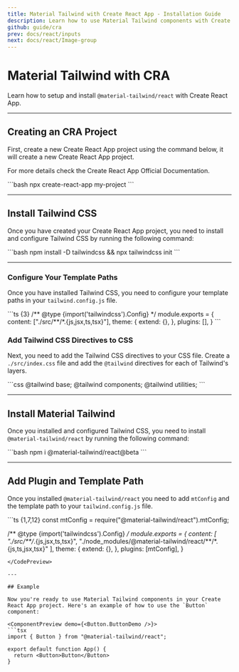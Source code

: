 ```yaml
---
title: Material Tailwind with Create React App - Installation Guide
description: Learn how to use Material Tailwind components with Create React App and Tailwind CSS to easily create elegant and flexible pages.
github: guide/cra
prev: docs/react/inputs
next: docs/react/Image-group
---
```


# Material Tailwind with CRA

Learn how to setup and install `@material-tailwind/react` with Create React App.

---

## Creating an CRA Project

First, create a new Create React App project using the command below, it will create a new Create React App project.

For more details check the <Link href="https://create-react-app.dev/docs/getting-started?ref=material-tailwind" target="_blank">Create React App Official Documentation</Link>.

<CodePreview>
```bash
npx create-react-app my-project
```
</CodePreview>

---

## Install Tailwind CSS

Once you have created your Create React App project, you need to install and configure Tailwind CSS by running the following command:

<CodePreview>
```bash
npm install -D tailwindcss && npx tailwindcss init
```
</CodePreview>

---

### Configure Your Template Paths

Once you have installed Tailwind CSS, you need to configure your template paths in your `tailwind.config.js` file.

<CodePreview>
```ts {3}
/** @type {import('tailwindcss').Config} */
module.exports = {
  content: ["./src/**/*.{js,jsx,ts,tsx}"],
  theme: {
    extend: {},
  },
  plugins: [],
}
```
</CodePreview>

### Add Tailwind CSS Directives to CSS

Next, you need to add the Tailwind CSS directives to your CSS file. Create a `./src/index.css` file and add the `@tailwind` directives for each of Tailwind's layers.

<CodePreview>
```css
@tailwind base;
@tailwind components;
@tailwind utilities;
```
</CodePreview>

---

## Install Material Tailwind

Once you installed and configured Tailwind CSS, you need to install `@material-tailwind/react` by running the following command:

<CodePreview>
```bash
npm i @material-tailwind/react@beta
```
</CodePreview>

---

## Add Plugin and Template Path

Once you installed `@material-tailwind/react` you need to add `mtConfig` and the template path to your `tailwind.config.js` file.

<CodePreview>
```ts {1,7,12}
const mtConfig = require("@material-tailwind/react").mtConfig;

/** @type {import('tailwindcss').Config} */
module.exports = {
  content: [
    "./src/**/*.{js,jsx,ts,tsx}",
    "./node_modules/@material-tailwind/react/**/*.{js,ts,jsx,tsx}"
  ],
  theme: {
    extend: {},
  },
  plugins: [mtConfig],
}
```
</CodePreview>

---

## Example

Now you're ready to use Material Tailwind components in your Create React App project. Here's an example of how to use the `Button` component:

<ComponentPreview demo={<Button.ButtonDemo />}>
```tsx
import { Button } from "@material-tailwind/react";

export default function App() {
  return <Button>Button</Button>
}
```
</ComponentPreview>